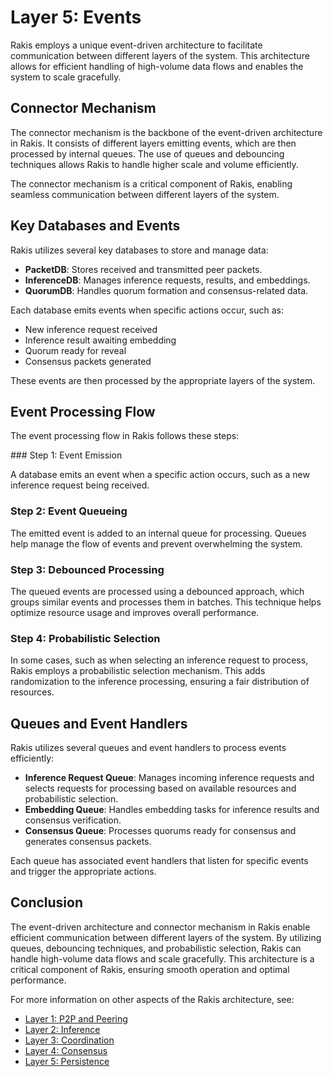 
# Layer 5: Events

Rakis employs a unique event-driven architecture to facilitate communication between different layers of the system. This architecture allows for efficient handling of high-volume data flows and enables the system to scale gracefully.

## Connector Mechanism

The connector mechanism is the backbone of the event-driven architecture in Rakis. It consists of different layers emitting events, which are then processed by internal queues. The use of queues and debouncing techniques allows Rakis to handle higher scale and volume efficiently.

<Callout type="info">
The connector mechanism is a critical component of Rakis, enabling seamless communication between different layers of the system.
</Callout>

## Key Databases and Events

Rakis utilizes several key databases to store and manage data:

- **PacketDB**: Stores received and transmitted peer packets.
- **InferenceDB**: Manages inference requests, results, and embeddings.
- **QuorumDB**: Handles quorum formation and consensus-related data.

Each database emits events when specific actions occur, such as:

- New inference request received
- Inference result awaiting embedding
- Quorum ready for reveal
- Consensus packets generated

These events are then processed by the appropriate layers of the system.

## Event Processing Flow

The event processing flow in Rakis follows these steps:

<Steps>
### Step 1: Event Emission

A database emits an event when a specific action occurs, such as a new inference request being received.

### Step 2: Event Queueing

The emitted event is added to an internal queue for processing. Queues help manage the flow of events and prevent overwhelming the system.

### Step 3: Debounced Processing

The queued events are processed using a debounced approach, which groups similar events and processes them in batches. This technique helps optimize resource usage and improves overall performance.

### Step 4: Probabilistic Selection

In some cases, such as when selecting an inference request to process, Rakis employs a probabilistic selection mechanism. This adds randomization to the inference processing, ensuring a fair distribution of resources.

</Steps>

## Queues and Event Handlers

Rakis utilizes several queues and event handlers to process events efficiently:

- **Inference Request Queue**: Manages incoming inference requests and selects requests for processing based on available resources and probabilistic selection.
- **Embedding Queue**: Handles embedding tasks for inference results and consensus verification.
- **Consensus Queue**: Processes quorums ready for consensus and generates consensus packets.

Each queue has associated event handlers that listen for specific events and trigger the appropriate actions.

## Conclusion

The event-driven architecture and connector mechanism in Rakis enable efficient communication between different layers of the system. By utilizing queues, debouncing techniques, and probabilistic selection, Rakis can handle high-volume data flows and scale gracefully. This architecture is a critical component of Rakis, ensuring smooth operation and optimal performance.

For more information on other aspects of the Rakis architecture, see:

- [Layer 1: P2P and Peering](/technical-architecture/layer-1-p2p-and-peering)
- [Layer 2: Inference](/technical-architecture/layer-2-inference)
- [Layer 3: Coordination](/technical-architecture/layer-3-coordination)
- [Layer 4: Consensus](/technical-architecture/layer-4-consensus)
- [Layer 5: Persistence](/technical-architecture/layer-5-persistence)